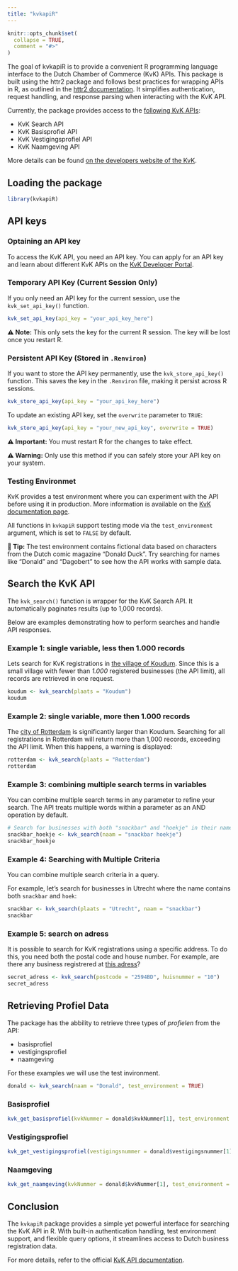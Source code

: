 ```yaml
---
title: "kvkapiR"
---
```


```r
knitr::opts_chunk$set(
  collapse = TRUE,
  comment = "#>"
)
```

The goal of kvkapiR is to provide a convenient R programming language interface to the Dutch Chamber of Commerce (KvK) APIs. This package is built using the httr2 package and follows best practices for wrapping APIs in R, as outlined in the [httr2 documentation](https://httr2.r-lib.org/articles/wrapping-apis.html). It simplifies authentication, request handling, and response parsing when interacting with the KvK API.

Currently, the package provides access to the [following KvK APIs](https://developers.kvk.nl/documentation#available-apis):

* KvK Search API
* KvK Basisprofiel API
* KvK Vestigingsprofiel API
* KvK Naamgeving API

More details can be found [on the developers website of the KvK](https://developers.kvk.nl/apis).


## Loading the package

```r
library(kvkapiR)
```

## API keys

### Optaining an API key

To access the KvK API, you need an API key. You can apply for an API key and learn about different KvK APIs on the [KvK Developer Portal](https://developers.kvk.nl/apply-for-apis?step=api-overview).

### Temporary API Key (Current Session Only)

If you only need an API key for the current session, use the `kvk_set_api_key()` function. 

``` r
kvk_set_api_key(api_key = "your_api_key_here")
```

**⚠️ Note:** This only sets the key for the current R session. The key will be lost once you restart R.

### Persistent API Key (Stored in `.Renviron`)

If you want to store the API key permanently, use the `kvk_store_api_key()` function. This saves the key in the `.Renviron` file, making it persist across R sessions.

``` r
kvk_store_api_key(api_key = "your_api_key_here")
```
To update an existing API key, set the `overwrite` parameter to `TRUE`:

``` r 
kvk_store_api_key(api_key = "your_new_api_key", overwrite = TRUE)
```
**⚠️ Important:** You must restart R for the changes to take effect.

**⚠️ Warning:** Only use this method if you can safely store your API key on your system.

### Testing Environmet

KvK provides a test environment where you can experiment with the API before using it in production. More information is available on the [KvK documentation page](https://developers.kvk.nl/documentation/testing).

All functions in `kvkapiR` support testing mode via the `test_environment` argument, which is set to `FALSE` by default.

**🦆 Tip:** The test environment contains fictional data based on characters from the Dutch comic magazine "Donald Duck". Try searching for names like "Donald" and "Dagobert" to see how the API works with sample data.

## Search the KvK API

The `kvk_search()` function is wrapper for the KvK Search API. It automatically paginates results (up to 1,000 records).

Below are examples demonstrating how to perform searches and handle API responses.

### Example 1: single variable, less then 1.000 records

Lets search for KvK registrations in [the village of Koudum](https://nl.wikipedia.org/wiki/Koudum). Since this is a small village with fewer than *1.000* registered businesses (the API limit), all records are retrieved in one request.

```r
koudum <- kvk_search(plaats = "Koudum")
koudum
```


### Example 2: single variable, more then 1.000 records

The [city of Rotterdam](https://nl.wikipedia.org/wiki/Rotterdam) is significantly larger than Koudum. Searching for all registrations in Rotterdam will return more than 1,000 records, exceeding the API limit. 
When this happens, a warning is displayed:

```r
rotterdam <- kvk_search(plaats = "Rotterdam")
rotterdam
```

### Example 3: combining multiple search terms in variables

You can combine multiple search terms in any parameter to refine your search. The API treats multiple words within a parameter as an AND operation by default.

```r
# Search for businesses with both "snackbar" and "hoekje" in their name
snackbar_hoekje <- kvk_search(naam = "snackbar hoekje")
snackbar_hoekje
```



### Example 4: Searching with Multiple Criteria

You can combine multiple search criteria in a query.

For example, let's search for businesses in Utrecht where the name contains both `snackbar` and `hoek`:

```r
snackbar <- kvk_search(plaats = "Utrecht", naam = "snackbar")
snackbar
```

### Example 5: search on adress

It is possible to search for KvK registrations using a specific address. To do this, you need both the postal code and house number.
For example, are there any business registrered at [this adress](https://maps.app.goo.gl/KJhYVDH3fV8cxWJ2A)? 

```r
secret_adress <- kvk_search(postcode = "2594BD", huisnummer = "10")
secret_adress
```

## Retrieving Profiel Data

The package has the abbility to retrieve three types of *profielen* from the API:

* basisprofiel
* vestigingsprofiel
* naamgeving

For these examples we will use the test invironment.

```r
donald <- kvk_search(naam = "Donald", test_environment = TRUE)
```


### Basisprofiel

```r
kvk_get_basisprofiel(kvkNummer = donald$kvkNummer[1], test_environment = TRUE)
```


### Vestigingsprofiel


```r
kvk_get_vestigingsprofiel(vestigingsnummer = donald$vestigingsnummer[1], test_environment = TRUE)
```

### Naamgeving

```r
kvk_get_naamgeving(kvkNummer = donald$kvkNummer[1], test_environment = TRUE)
```


## Conclusion

The `kvkapiR` package provides a simple yet powerful interface for searching the KvK API in R. With built-in authentication handling, test environment support, and flexible query options, it streamlines access to Dutch business registration data.

For more details, refer to the official [KvK API documentation](https://developers.kvk.nl/apis).
